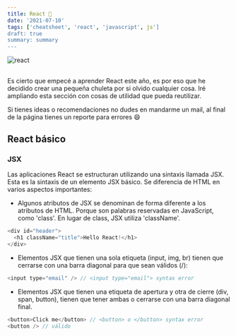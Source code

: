 ```yaml
---
title: React 📑
date: '2021-07-10'
tags: ['cheatsheet', 'react', 'javascript', js']
draft: true
summary: summary
---
```


<div className="flex justify-center">
  <Image alt="react" src="/static/blog/chuletas/react.jpg" width={768} height={476} />
</div>

<section>

##

Es cierto que empecé a aprender React este año, es por eso que he decidido crear una pequeña chuleta por si olvido cualquier cosa. Iré ampliando esta sección con cosas de utilidad que pueda reutilizar.

Si tienes ideas o recomendaciones no dudes en mandarme un mail, al final de la página tienes un reporte para errores 😄

</section>

<section id="basicos">

## React básico

<article id="create">

</article>

<article id="jsx">

### JSX

Las aplicaciones React se estructuran utilizando una sintaxis llamada JSX. Esta es la sintaxis de un elemento JSX básico. Se diferencia de HTML en varios aspectos importantes:

- Algunos atributos de JSX se denominan de forma diferente a los atributos de HTML. Porque son palabras reservadas en JavaScript, como 'class'. En lugar de class, JSX utiliza 'className'.

```javascript
<div id="header">
  <h1 className="title">Hello React!</h1>
</div>
```

- Elementos JSX que tienen una sola etiqueta (input, img, br) tienen que cerrarse con una barra diagonal para que sean válidos (/):

```javascript
<input type="email" /> // <input type="email"> syntax error
```

- Elementos JSX que tienen una etiqueta de apertura y otra de cierre (div, span, button), tienen que tener ambas o cerrarse con una barra diagonal final.

```javascript
<button>Click me</button> // <button> o </button> syntax error
<button /> // válido
```

</article>
<article id="componentes"></article>
<article id="listas"></article>
<article id="eventos"></article>

</section>

<section id="hooks-esenciales"></section>
<section id="hooks-performance"></section>
<section id="hooks-avanzados"></section>
<section id="forms"></section>
